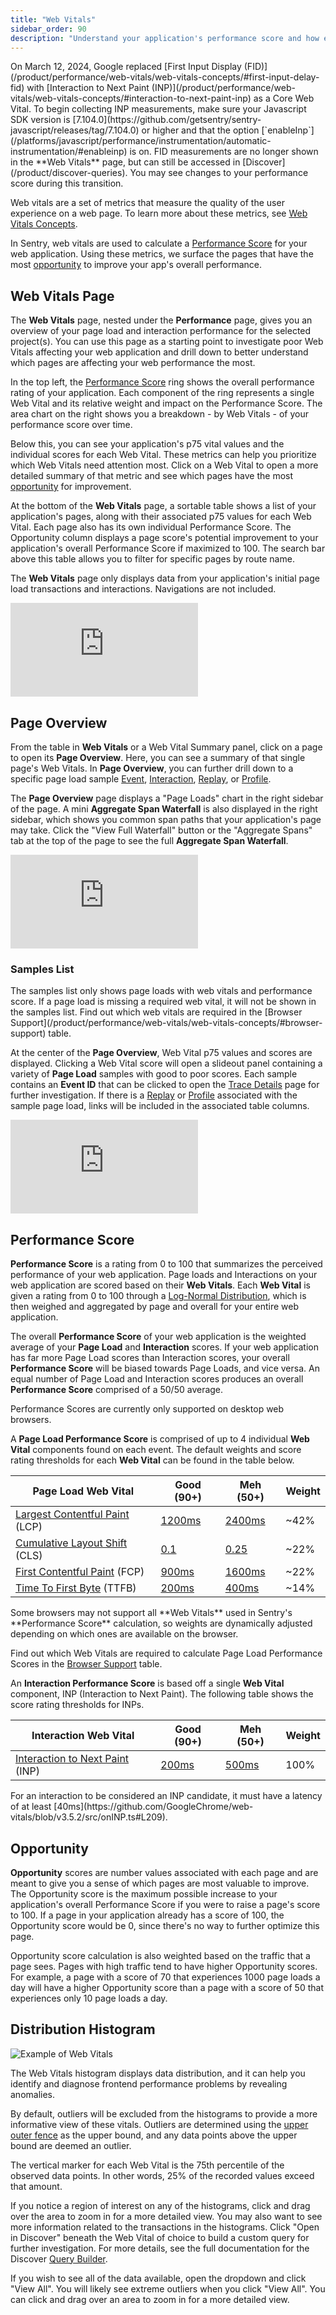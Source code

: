 ```yaml
---
title: "Web Vitals"
sidebar_order: 90
description: "Understand your application's performance score and how each web vital contributes to it. Drill in to explore opportunities to improve your app's overall performance."
---
```


<Note>
On March 12, 2024, Google replaced [First Input Display (FID)](/product/performance/web-vitals/web-vitals-concepts/#first-input-delay-fid) with [Interaction to Next Paint (INP)](/product/performance/web-vitals/web-vitals-concepts/#interaction-to-next-paint-inp) as a Core Web Vital. To begin collecting INP measurements, make sure your Javascript SDK version is [7.104.0](https://github.com/getsentry/sentry-javascript/releases/tag/7.104.0) or higher and that the option [`enableInp`](/platforms/javascript/performance/instrumentation/automatic-instrumentation/#enableinp) is on. FID measurements are no longer shown in the **Web Vitals** page, but can still be accessed in [Discover](/product/discover-queries). You may see changes to your performance score during this transition.
</Note>

Web vitals are a set of metrics that measure the quality of the user experience on a web page. To learn more about these metrics, see [Web Vitals Concepts](/product/performance/web-vitals/web-vitals-concepts/).

In Sentry, web vitals are used to calculate a [Performance Score](#performance-score) for your web application. Using these metrics, we surface the pages that have the most [opportunity](#opportunity) to improve your app's overall performance.

## Web Vitals Page

The **Web Vitals** page, nested under the **Performance** page, gives you an overview of your page load and interaction performance for the selected project(s). You can use this page as a starting point to investigate poor Web Vitals affecting your web application and drill down to better understand which pages are affecting your web performance the most.

In the top left, the [Performance Score](#performance-score) ring shows the overall performance rating of your application. Each component of the ring represents a single Web Vital and its relative weight and impact on the Performance Score. The area chart on the right shows you a breakdown - by Web Vitals - of your performance score over time.

Below this, you can see your application's p75 vital values and the individual scores for each Web Vital. These metrics can help you prioritize which Web Vitals need attention most. Click on a Web Vital to open a more detailed summary of that metric and see which pages have the most [opportunity](#opportunity) for improvement.

At the bottom of the **Web Vitals** page, a sortable table shows a list of your application's pages, along with their associated p75 values for each Web Vital. Each page also has its own individual Performance Score. The Opportunity column displays a page score's potential improvement to your application's overall Performance Score if maximized to 100. The search bar above this table allows you to filter for specific pages by route name.

<Note>

The **Web Vitals** page only displays data from your application's initial page load transactions and interactions. Navigations are not included.

</Note>

<div style={{"height":"0px","paddingBottom":"calc(56.9796% + 41px)","position":"relative"}}>
  <iframe
    src="https://demo.arcade.software/r4sWfbdgClwhXSoM0bnJ?embed"
    frameborder="0"
    loading="lazy"
    webkitallowfullscreen
    mozallowfullscreen
    allowfullscreen
    style={{"colorScheme":"light","height":"100%","left":"0px","position":"absolute","top":"0px","width":"100%"}}
  ></iframe>
</div>

## Page Overview

From the table in **Web Vitals** or a Web Vital Summary panel, click on a page to open its **Page Overview**. Here, you can see a summary of that single page's Web Vitals. In **Page Overview**, you can further drill down to a specific page load sample [Event](/concepts/key-terms/tracing/trace-view/), [Interaction](/product/performance/web-vitals/web-vitals-concepts/#interaction-to-next-paint-inp), [Replay](/product/session-replay/), or [Profile](/product/profiling/).

The **Page Overview** page displays a "Page Loads" chart in the right sidebar of the page. A mini **Aggregate Span Waterfall** is also displayed in the right sidebar, which shows you common span paths that your application's page may take. Click the "View Full Waterfall" button or the "Aggregate Spans" tab at the top of the page to see the full **Aggregate Span Waterfall**.

<div style={{"height":"0px","paddingBottom":"calc(56.9336% + 41px)","position":"relative"}}>
  <iframe
    src="https://demo.arcade.software/xO6SXBXm0adgURZx7cWV?embed"
    frameborder="0"
    loading="lazy"
    webkitallowfullscreen
    mozallowfullscreen
    allowfullscreen
    style={{"colorScheme":"light","height":"100%","left":"0px","position":"absolute","top":"0px","width":"100%"}}
  ></iframe>
</div>

### Samples List

<Note>
The samples list only shows page loads with web vitals and performance score. If a page load is missing a required web vital, it will not be shown in the samples list. Find out which web vitals are required in the [Browser Support](/product/performance/web-vitals/web-vitals-concepts/#browser-support) table.
</Note>

At the center of the **Page Overview**, Web Vital p75 values and scores are displayed. Clicking a Web Vital score will open a slideout panel containing a variety of **Page Load** samples with good to poor scores. Each sample contains an **Event ID** that can be clicked to open the [Trace Details](/concepts/key-terms/tracing/trace-view/#product-walkthrough-trace-details-page) page for further investigation. If there is a [Replay](/product/session-replay/) or [Profile](/product/profiling/) associated with the sample page load, links will be included in the associated table columns.

<div style={{"height":"0px","paddingBottom":"calc(56.9796% + 41px)","position":"relative"}}>
  <iframe
    src="https://demo.arcade.software/rFtiXFfPG1CX1QcrgdSf?embed"
    frameborder="0"
    loading="lazy"
    webkitallowfullscreen
    mozallowfullscreen
    allowfullscreen
    style={{position: 'absolute', top: 0, left: 0, width: '100%', height: '100%', colorScheme: 'light'}}
  ></iframe>
</div>

## Performance Score

**Performance Score** is a rating from 0 to 100 that summarizes the perceived performance of your web application. Page loads and Interactions on your web application are scored based on their **Web Vitals**. Each **Web Vital** is given a rating from 0 to 100 through a [Log-Normal Distribution](https://www.desmos.com/calculator/o98tbeyt1t), which is then weighed and aggregated by page and overall for your entire web application.

The overall **Performance Score** of your web application is the weighted average of your **Page Load** and **Interaction** scores. If your web application has far more Page Load scores than Interaction scores, your overall **Performance Score** will be biased towards Page Loads, and vice versa. An equal number of Page Load and Interaction scores produces an overall **Performance Score** comprised of a 50/50 average.

<Note>
Performance Scores are currently only supported on desktop web browsers.
</Note>

A **Page Load Performance Score** is comprised of up to 4 individual **Web Vital** components found on each event. The default weights and score rating thresholds for each **Web Vital** can be found in the table below.

| Page Load Web Vital                                             | Good (90+)                                             | Meh (50+)                                              | Weight |
| --------------------------------------------------------------- | ------------------------------------------------------ | ------------------------------------------------------ | ------ |
| [Largest Contentful Paint](/product/performance/web-vitals/web-vitals-concepts/#largest-contentful-paint-lcp) (LCP) | [1200ms](https://www.desmos.com/calculator/ejhjazajbd) | [2400ms](https://www.desmos.com/calculator/ejhjazajbd) | ~42%   |
| [Cumulative Layout Shift](/product/performance/web-vitals/web-vitals-concepts/#cumulative-layout-shift-cls) (CLS)   | [0.1](https://www.desmos.com/calculator/irdoqfftdf)    | [0.25](https://www.desmos.com/calculator/irdoqfftdf)   | ~22%   |
| [First Contentful Paint](/product/performance/web-vitals/web-vitals-concepts/#first-contentful-paint-fcp) (FCP)     | [900ms](https://www.desmos.com/calculator/gcxbiypuuh)  | [1600ms](https://www.desmos.com/calculator/gcxbiypuuh) | ~22%   |
| [Time To First Byte](/product/performance/web-vitals/web-vitals-concepts/#time-to-first-byte-ttfb) (TTFB)           | [200ms](https://www.desmos.com/calculator/ykzahw9goi)  | [400ms](https://www.desmos.com/calculator/ykzahw9goi)  | ~14%   |

<Note>
Some browsers may not support all **Web Vitals** used in Sentry's **Performance Score** calculation, so weights are dynamically adjusted depending on which ones are available on the browser.

Find out which Web Vitals are required to calculate Page Load Performance Scores in the [Browser Support](/product/performance/web-vitals/web-vitals-concepts/#browser-support) table.
</Note>

An **Interaction Performance Score** is based off a single **Web Vital** component, INP (Interaction to Next Paint). The following table shows the score rating thresholds for INPs.

| Interaction Web Vital                                             | Good (90+)                                           | Meh (50+)                                              | Weight |
| --------------------------------------------------------------- | ------------------------------------------------------ | ------------------------------------------------------ | ------ |
| [Interaction to Next Paint](/product/performance/web-vitals/web-vitals-concepts/#interaction-to-next-paint-inp) (INP)   | [200ms](https://www.desmos.com/calculator/jaqxodpx8d)  | [500ms](https://www.desmos.com/calculator/jaqxodpx8d)  | 100%   |

<Note>
For an interaction to be considered an INP candidate, it must have a latency of at least [40ms](https://github.com/GoogleChrome/web-vitals/blob/v3.5.2/src/onINP.ts#L209).
</Note>

## Opportunity

**Opportunity** scores are number values associated with each page and are meant to give you a sense of which pages are most valuable to improve. The Opportunity score is the maximum possible increase to your application's overall Performance Score if you were to raise a page's score to 100. If a page in your application already has a score of 100, the Opportunity score would be 0, since there's no way to further optimize this page.

Opportunity score calculation is also weighted based on the traffic that a page sees. Pages with high traffic tend to have higher Opportunity scores. For example, a page with a score of 70 that experiences 1000 page loads a day will have a higher Opportunity score than a page with a score of 50 that experiences only 10 page loads a day.

## Distribution Histogram

![Example of Web Vitals](../img/perf-web-vitals.png)

The Web Vitals histogram displays data distribution, and it can help you identify and diagnose frontend performance problems by revealing anomalies.

By default, outliers will be excluded from the histograms to provide a more informative view of these vitals. Outliers are determined using the [upper outer fence](https://en.wikipedia.org/wiki/Outlier#Tukey's_fences) as the upper bound, and any data points above the upper bound are deemed an outlier.

The vertical marker for each Web Vital is the 75th percentile of the observed data points. In other words, 25% of the recorded values exceed that amount.

If you notice a region of interest on any of the histograms, click and drag over the area to zoom in for a more detailed view. You may also want to see more information related to the transactions in the histograms. Click "Open in Discover" beneath the Web Vital of choice to build a custom query for further investigation. For more details, see the full documentation for the Discover [Query Builder](/product/discover-queries/query-builder/).

If you wish to see all of the data available, open the dropdown and click "View All". You will likely see extreme outliers when you click "View All". You can click and drag over an area to zoom in for a more detailed view.
